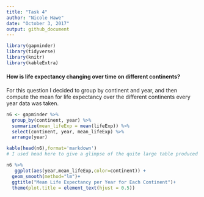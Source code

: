 ```yaml
---
title: "Task 4"
author: "Nicole Hawe"
date: "October 3, 2017"
output: github_document
---
```


```r
library(gapminder)
library(tidyverse)
library(knitr)
library(kableExtra)
```


#### How is life expectancy changing over time on different continents?

For this question I decided to group by continent and year, and then compute the mean for life expectancy over the different continents every year data was taken.

```r
n6 <- gapminder %>% 
  group_by(continent, year) %>% 
  summarize(mean_lifeExp = mean(lifeExp)) %>% 
  select(continent, year, mean_lifeExp) %>% 
  arrange(year) 

kable(head(n6),format='markdown')
# I used head here to give a glimpse of the quite large table produced

```


```r
n6 %>% 
   ggplot(aes(year,mean_lifeExp,color=continent)) +
  geom_smooth(method="lm")+
  ggtitle("Mean Life Expectancy per Year for Each Continent")+
  theme(plot.title = element_text(hjust = 0.5))

 
```

